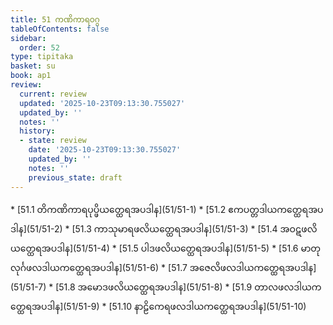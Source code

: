 ```yaml
---
title: 51 ကဏိကာရဝဂ္ဂ
tableOfContents: false
sidebar:
  order: 52
type: tipitaka
basket: su
book: ap1
review:
  current: review
  updated: '2025-10-23T09:13:30.755027'
  updated_by: ''
  notes: ''
  history:
  - state: review
    date: '2025-10-23T09:13:30.755027'
    updated_by: ''
    notes: ''
    previous_state: draft
---
```



<ReviewStatus review={frontmatter.review} showDetails={true} />

<HypothesisAnnotation frontmatter={frontmatter} />

<DynamicBreadcrumb />



<TableOfContents book="ap1" section="51">
* [51.1 တိကဏိကာရပုပ္ဖိယတ္ထေရအပဒါန](51/51-1)
* [51.2 ဧကပတ္တဒါယကတ္ထေရအပဒါန](51/51-2)
* [51.3 ကာသုမာရဖလိယတ္ထေရအပဒါန](51/51-3)
* [51.4 အဝဋဖလိယတ္ထေရအပဒါန](51/51-4)
* [51.5 ပါဒဖလိယတ္ထေရအပဒါန](51/51-5)
* [51.6 မာတုလုင်္ဂဖလဒါယကတ္ထေရအပဒါန](51/51-6)
* [51.7 အဇေလိဖလဒါယကတ္ထေရအပဒါန](51/51-7)
* [51.8 အမောဒဖလိယတ္ထေရအပဒါန](51/51-8)
* [51.9 တာလဖလဒါယကတ္ထေရအပဒါန](51/51-9)
* [51.10 နာဠိကေရဖလဒါယကတ္ထေရအပဒါန](51/51-10)
</TableOfContents>